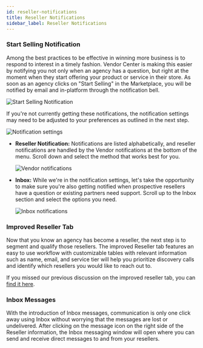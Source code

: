 ```yaml
---
id: reseller-notifications
title: Reseller Notifications
sidebar_label: Reseller Notifications
---
```


### **Start Selling Notification**

Among the best practices to be effective in winning more business is to respond to interest in a timely fashion. Vendor Center is making this easier by notifying you not only when an agency has a question, but right at the moment when they start offering your product or service in their store. As soon as an agency clicks on "Start Selling" in the Marketplace, you will be notified by email and in-platform through the notification bell.

![Start Selling Notification](/img/reseller-notifications/image1.jpg)

If you're not currently getting these notifications, the notification settings may need to be adjusted to your preferences as outlined in the next step.

<div className="text-center">
  <img src="/img/reseller-notifications/image2.jpg" alt="Notification settings" />
</div>

- **Reseller Notification:** Notifications are listed alphabetically, and reseller notifications are handled by the Vendor notifications at the bottom of the menu. Scroll down and select the method that works best for you.

  ![Vendor notifications](/img/reseller-notifications/image3.jpg)

- **Inbox:** While we're in the notification settings, let's take the opportunity to make sure you're also getting notified when prospective resellers have a question or existing partners need support. Scroll up to the Inbox section and select the options you need.

  ![Inbox notifications](/img/reseller-notifications/image4.jpg)

### **Improved Reseller Tab**

Now that you know an agency has become a reseller, the next step is to segment and qualify those resellers. The improved Reseller tab features an easy to use workflow with customizable tables with relevant information such as name, email, and service tier will help you prioritize discovery calls and identify which resellers you would like to reach out to.

If you missed our previous discussion on the improved reseller tab, you can [find it here](/partner-center/top-navigation/vendor-center/vendor-center-general/enriched-reseller-information).

### **Inbox Messages**

With the introduction of Inbox messages, communication is only one click away using Inbox without worrying that the messages are lost or undelivered. After clicking on the message icon on the right side of the Reseller information, the Inbox messaging window will open where you can send and receive direct messages to and from your resellers.
